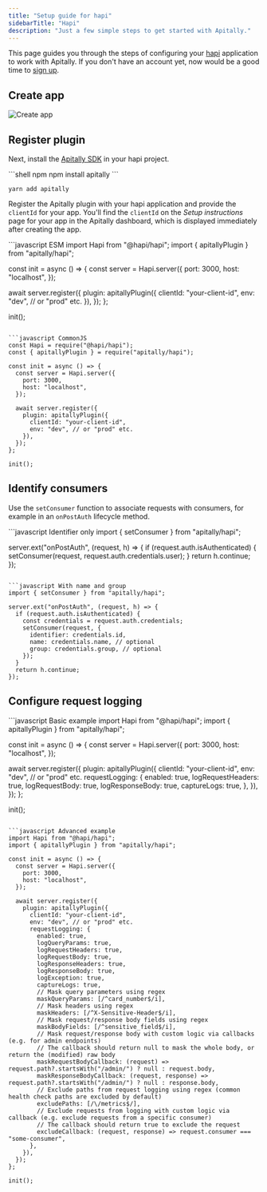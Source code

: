 ```yaml
---
title: "Setup guide for hapi"
sidebarTitle: "Hapi"
description: "Just a few simple steps to get started with Apitally."
---
```



This page guides you through the steps of configuring your [hapi](https://hapi.dev) application to work with Apitally. If you don't have an account yet, now would be a good time to [sign up](https://app.apitally.io/?signup).

<SetupGuideStartSnippet framework="hapi" />

## Create app

<CreateAppSnippet1 framework="hapi" />

<img src="https://assets.apitally.io/docs/2025-08-26/create-app.webp" alt="Create app" className="rounded-xl" />

<CreateAppSnippet2 />

## Register plugin

Next, install the [Apitally SDK](https://www.npmjs.com/package/apitally) in your hapi project.

<CodeGroup>
```shell npm
npm install apitally
```

```shell yarn
yarn add apitally
```
</CodeGroup>

Register the Apitally plugin with your hapi application and provide the `clientId` for your app.
You'll find the `clientId` on the _Setup instructions_ page for your app in the Apitally dashboard, which is displayed immediately after creating the app.

<CodeGroup>
```javascript ESM
import Hapi from "@hapi/hapi";
import { apitallyPlugin } from "apitally/hapi";

const init = async () => {
  const server = Hapi.server({
    port: 3000,
    host: "localhost",
  });

  await server.register({
    plugin: apitallyPlugin({
      clientId: "your-client-id",
      env: "dev", // or "prod" etc.
    }),
  });
};

init();
```

```javascript CommonJS
const Hapi = require("@hapi/hapi");
const { apitallyPlugin } = require("apitally/hapi");

const init = async () => {
  const server = Hapi.server({
    port: 3000,
    host: "localhost",
  });

  await server.register({
    plugin: apitallyPlugin({
      clientId: "your-client-id",
      env: "dev", // or "prod" etc.
    }),
  });
};

init();
```
</CodeGroup>

<Snippet file="add-middleware-check.mdx" />

## Identify consumers

<Snippet file="identify-consumers.mdx" />

Use the `setConsumer` function to associate requests with consumers, for example in an `onPostAuth` lifecycle method.

<CodeGroup>
```javascript Identifier only
import { setConsumer } from "apitally/hapi";

server.ext("onPostAuth", (request, h) => {
  if (request.auth.isAuthenticated) {
    setConsumer(request, request.auth.credentials.user);
  }
  return h.continue;
});
```

```javascript With name and group
import { setConsumer } from "apitally/hapi";

server.ext("onPostAuth", (request, h) => {
  if (request.auth.isAuthenticated) {
    const credentials = request.auth.credentials;
    setConsumer(request, {
      identifier: credentials.id,
      name: credentials.name, // optional
      group: credentials.group, // optional
    });
  }
  return h.continue;
});
```
</CodeGroup>

<Snippet file="identify-consumers-check.mdx" />

## Configure request logging

<RequestLoggingConfigSnippet language="javascript" />

<CodeGroup>
```javascript Basic example
import Hapi from "@hapi/hapi";
import { apitallyPlugin } from "apitally/hapi";

const init = async () => {
  const server = Hapi.server({
    port: 3000,
    host: "localhost",
  });

  await server.register({
    plugin: apitallyPlugin({
      clientId: "your-client-id",
      env: "dev", // or "prod" etc.
      requestLogging: {
        enabled: true,
        logRequestHeaders: true,
        logRequestBody: true,
        logResponseBody: true,
        captureLogs: true,
      },
    }),
  });
};

init();
```

```javascript Advanced example
import Hapi from "@hapi/hapi";
import { apitallyPlugin } from "apitally/hapi";

const init = async () => {
  const server = Hapi.server({
    port: 3000,
    host: "localhost",
  });

  await server.register({
    plugin: apitallyPlugin({
      clientId: "your-client-id",
      env: "dev", // or "prod" etc.
      requestLogging: {
        enabled: true,
        logQueryParams: true,
        logRequestHeaders: true,
        logRequestBody: true,
        logResponseHeaders: true,
        logResponseBody: true,
        logException: true,
        captureLogs: true,
        // Mask query parameters using regex
        maskQueryParams: [/^card_number$/i],
        // Mask headers using regex
        maskHeaders: [/^X-Sensitive-Header$/i],
        // Mask request/response body fields using regex
        maskBodyFields: [/^sensitive_field$/i],
        // Mask request/response body with custom logic via callbacks (e.g. for admin endpoints)
        // The callback should return null to mask the whole body, or return the (modified) raw body
        maskRequestBodyCallback: (request) => request.path?.startsWith("/admin/") ? null : request.body,
        maskResponseBodyCallback: (request, response) => request.path?.startsWith("/admin/") ? null : response.body,
        // Exclude paths from request logging using regex (common health check paths are excluded by default)
        excludePaths: [/\/metrics$/],
        // Exclude requests from logging with custom logic via callback (e.g. exclude requests from a specific consumer)
        // The callback should return true to exclude the request
        excludeCallback: (request, response) => request.consumer === "some-consumer",
      },
    }),
  });
};

init();
```
</CodeGroup>

<Snippet file="configure-request-logging-check.mdx" />
